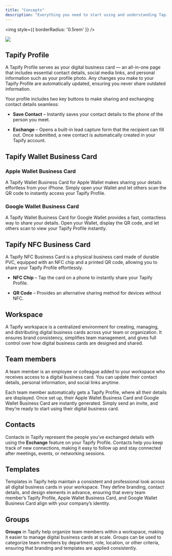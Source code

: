 ```yaml
---
title: "Concepts"
description: "Everything you need to start using and understanding Tapify."
---
```


<img
  style={{ borderRadius: '0.5rem' }}
/>

![](/images/quickstart.png)

## Tapify Profile

A Tapify Profile serves as your digital business card — an all-in-one page that includes essential contact details, social media links, and personal information such as your profile photo. Any changes you make to your Tapify Profile are automatically updated, ensuring you never share outdated information.

Your profile includes two key buttons to make sharing and exchanging contact details seamless:

* **Save Contact** – Instantly saves your contact details to the phone of the person you meet.

* **Exchange** – Opens a built-in lead capture form that the recipient can fill out. Once submitted, a new contact is automatically created in your Tapify account.

## **Tapify Wallet Business Card**

###

### Apple Wallet Business Card

A Tapify Wallet Business Card for Apple Wallet makes sharing your details effortless from your iPhone. Simply open your Wallet and let others scan the QR code to instantly access your Tapify Profile.

### Google Wallet Business Card

A Tapify Wallet Business Card for Google Wallet provides a fast, contactless way to share your details. Open your Wallet, display the QR code, and let others scan to view your Tapify Profile instantly.

## Tapify NFC Business Card

A Tapify NFC Business Card is a physical business card made of durable PVC, equipped with an NFC chip and a printed QR code, allowing you to share your Tapify Profile effortlessly.

* **NFC Chip** – Tap the card on a phone to instantly share your Tapify Profile.

* **QR Code** – Provides an alternative sharing method for devices without NFC.

## Workspace

A Tapify workspace is a centralized environment for creating, managing, and distributing digital business cards across your team or organization. It ensures brand consistency, simplifies team management, and gives full control over how digital business cards are designed and shared.

## Team members

A team member is an employee or colleague added to your workspace who receives access to a digital business card. You can update their contact details, personal information, and social links anytime.

Each team member automatically gets a Tapify Profile, where all their details are displayed. Once set up, their Apple Wallet Business Card and Google Wallet Business Card are instantly generated. Simply send an invite, and they’re ready to start using their digital business card.

## Contacts

Contacts in Tapify represent the people you’ve exchanged details with using the **Exchange** feature on your Tapify Profile. Contacts help you keep track of new connections, making it easy to follow up and stay connected after meetings, events, or networking sessions.

## Templates

Templates in Tapify help maintain a consistent and professional look across all digital business cards in your workspace. They define branding, contact details, and design elements in advance, ensuring that every team member’s Tapify Profile, Apple Wallet Business Card, and Google Wallet Business Card align with your company’s identity.

## Groups

**Groups** in Tapify help organize team members within a workspace, making it easier to manage digital business cards at scale. Groups can be used to categorize team members by department, role, location, or other criteria, ensuring that branding and templates are applied consistently.